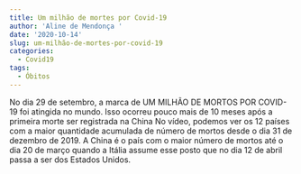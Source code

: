 ```yaml
---
title: Um milhão de mortes por Covid-19
author: 'Aline de Mendonça '
date: '2020-10-14'
slug: um-milhão-de-mortes-por-covid-19
categories:
  - Covid19
tags:
  - Óbitos
---
```


No dia 29 de setembro, a marca de UM MILHÃO DE MORTOS POR COVID-19 foi atingida no mundo. Isso ocorreu  pouco mais de 10 meses após a primeira morte ser registrada na China No vídeo, podemos ver os 12 países com a maior quantidade acumulada de número de mortos desde o dia 31 de dezembro de 2019. A China é o país com o maior número de mortos até o dia 20 de março quando a Itália assume esse posto que no dia 12 de abril passa a ser dos Estados Unidos. 


<div class="flourish-embed flourish-bar-chart-race" data-src="visualisation/3886413" data-url="https://flo.uri.sh/visualisation/3886413/embed" aria-label=""><script src="https://public.flourish.studio/resources/embed.js"></script></div>